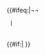 <table class="tmbox tmbox-notice collapsible innercollapse wpb {{#ifeq:{{{small|}}}|yes|mbox-small}}" height="0">

<tr class="wpb-header">
{{#ifeq:{{{class|¬}}}{{{importance|¬}}}|¬¬
  |<td class=mbox-empty-cell></td><th style="width:100%; padding:0.3em;">
  |<td style="text-align:right; padding:0.3em 1em 0.3em 0.3em; width:50%; font-weight:bold;">
}} [[WikiProject:中國傳統聲音|中國傳統聲音专题]]{{#ifeq:{{{tf 1|}}}|yes|{{#if:{{{TF_1_NESTED|}}}|&nbsp;/ [[{{{TF_1_LINK}}}|{{{TF_1_NESTED}}}]]}}}}{{#ifeq:{{{tf 2|}}}|yes|{{#if:{{{TF_2_NESTED|}}}|&nbsp;/ [[{{{TF_2_LINK}}}|{{{TF_2_NESTED}}}]]}}}}{{#ifeq:{{{tf 3|}}}|yes|{{#if:{{{TF_3_NESTED|}}}|&nbsp;/ [[{{{TF_3_LINK}}}|{{{TF_3_NESTED}}}]]}}}}{{#ifeq:{{{tf 4|}}}|yes|{{#if:{{{TF_4_NESTED|}}}|&nbsp;/ [[{{{TF_4_LINK}}}|{{{TF_4_NESTED}}}]]}}}}{{#ifeq:{{{tf 5|}}}|yes|{{#if:{{{TF_5_NESTED|}}}|&nbsp;/ [[{{{TF_5_LINK}}}|{{{TF_5_NESTED}}}]]}}}}{{{HOOK_NESTED|}}}

<td class="mbox-empty-cell"><span class="metadata" style="display:none; speak:none;"><span class="wpb-project">中國傳統聲音</span><span class="wpb-project_link">WikiProject:中國傳統聲音</span><span class="wpb-banner_name">WikiProject:中國傳統聲音</span><span class="wpb-assessment_cat">{{{ASSESSMENT_CAT}}}</span></span></td>

</tr>
<tr>
<td class="mbox-text" style="padding:3px 0 3px 5px;" colspan="2">
<table style="background:transparent; border:none; padding:0; width:100%;" cellspacing="0">
<tr>
<td class="mbox-image" style="padding:2px 0;">[[File:Chinesezither.jpg|80px]]</td><td class=mbox-empty-cell></td>

<td class="mbox-text">{{#if:{{{PORTAL|}}}|{{#ifeq:{{{small|}}}|yes||{{portal|{{{PORTAL}}}|image1={{{PORTAL_IMG}}}}}}}}}{{navbar|中國傳統聲音|mini=1|style=float:right; clear:right; margin:-1em 0.1em; display:none;}}{{#if:{{{MAIN_TEXT|}}}|{{{MAIN_TEXT}}}|本專題旨在撰寫中國各省的童謠、民歌、方言流行音樂、近代語言史、方言電視廣播史條目。歡迎加入！}}</td>

{{#if:{{{IMAGE_RIGHT|}}}|<td class="mbox-imageright" style="padding:2px 4px 2px 0">[[File:{{{IMAGE_RIGHT}}}|{{{IMAGE_RIGHT_SIZE|}}}]]</td>|<td class=mbox-empty-cell></td>

}}
</table></td>
<td class="mbox-empty-cell"></td>
</tr></table>{{#if:{{{listas|}}}|{{DEFAULTSORT:{{{listas}}}}}
}}<noinclude>
</noinclude>